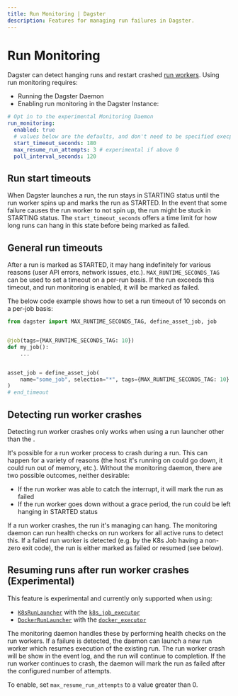 ```yaml
---
title: Run Monitoring | Dagster
description: Features for managing run failures in Dagster.
---
```


# Run Monitoring

Dagster can detect hanging runs and restart crashed [run workers](/deployment/overview#job-execution-flow). Using run monitoring requires:

- Running the Dagster Daemon
- Enabling run monitoring in the Dagster Instance:

```yaml file=/deploying/dagster_instance/dagster.yaml startafter=start_run_monitoring endbefore=end_run_monitoring
# Opt in to the experimental Monitoring Daemon
run_monitoring:
  enabled: true
  # values below are the defaults, and don't need to be specified execpt to override them
  start_timeout_seconds: 180
  max_resume_run_attempts: 3 # experimental if above 0
  poll_interval_seconds: 120
```

## Run start timeouts

When Dagster launches a run, the run stays in STARTING status until the run worker spins up and marks the run as STARTED. In the event that some failure causes the run worker to not spin up, the run might be stuck in STARTING status. The `start_timeout_seconds` offers a time limit for how long runs can hang in this state before being marked as failed.

## General run timeouts

After a run is marked as STARTED, it may hang indefinitely for various reasons (user API errors, network issues, etc.). `MAX_RUNTIME_SECONDS_TAG` can be used to set a timeout on a per-run basis. If the run exceeds this timeout, and run monitoring is enabled, it will be marked as failed.

The below code example shows how to set a run timeout of 10 seconds on a per-job basis:

```python file=/deploying/monitoring_daemon/run_timeouts.py startafter=start_timeout
from dagster import MAX_RUNTIME_SECONDS_TAG, define_asset_job, job


@job(tags={MAX_RUNTIME_SECONDS_TAG: 10})
def my_job():
    ...


asset_job = define_asset_job(
    name="some_job", selection="*", tags={MAX_RUNTIME_SECONDS_TAG: 10}
)
# end_timeout
```

## Detecting run worker crashes

<Note>
  Detecting run worker crashes only works when using a run launcher other than
  the <PyObject object="DefaultRunLauncher" />.
</Note>

It's possible for a run worker process to crash during a run. This can happen for a variety of reasons (the host it's running on could go down, it could run out of memory, etc.). Without the monitoring daemon, there are two possible outcomes, neither desirable:

- If the run worker was able to catch the interrupt, it will mark the run as failed
- If the run worker goes down without a grace period, the run could be left hanging in STARTED status

If a run worker crashes, the run it's managing can hang. The monitoring daemon can run health checks on run workers for all active runs to detect this. If a failed run worker is detected (e.g. by the K8s Job having a non-zero exit code), the run is either marked as failed or resumed (see below).

## Resuming runs after run worker crashes (Experimental)

This feature is experimental and currently only supported when using:

- [`K8sRunLauncher`](/\_apidocs/libraries/dagster-k8s#dagster_k8s.K8sRunLauncher) with the [`k8s_job_executor`](https://docs.dagster.io/\_apidocs/libraries/dagster-k8s#dagster_k8s.k8s_job_executor)
- [`DockerRunLauncher`](/\_apidocs/libraries/dagster-docker#dagster_docker.DockerRunLauncher) with the [`docker_executor`](https://docs.dagster.io/\_apidocs/libraries/dagster-docker#dagster_docker.docker_executor)

The monitoring daemon handles these by performing health checks on the run workers. If a failure is detected, the daemon can launch a new run worker which resumes execution of the existing run. The run worker crash will be show in the event log, and the run will continue to completion. If the run worker continues to crash, the daemon will mark the run as failed after the configured number of attempts.

To enable, set `max_resume_run_attempts` to a value greater than 0.

